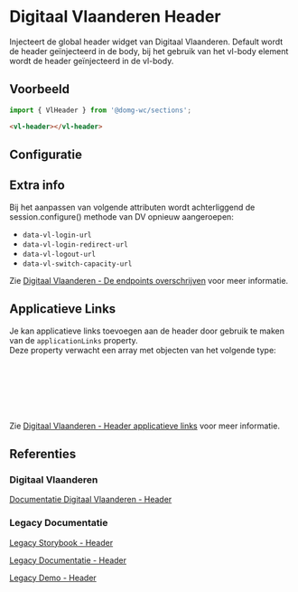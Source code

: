
# Digitaal Vlaanderen Header

Injecteert de global header widget van Digitaal Vlaanderen.
Default wordt de header geïnjecteerd in de body, bij het gebruik van het vl-body element wordt de header geïnjecteerd in
de vl-body.


## Voorbeeld

```js
import { VlHeader } from '@domg-wc/sections';
```

```html
<vl-header></vl-header>
```

<Canvas of={VlHeaderStories.HeaderDefault} />


## Configuratie

<ArgTypes of={VlHeaderStories.HeaderDefault} />


## Extra info

Bij het aanpassen van volgende attributen wordt achterliggend de session.configure() methode van DV opnieuw aangeroepen:

-   `data-vl-login-url`
-   `data-vl-login-redirect-url`
-   `data-vl-logout-url`
-   `data-vl-switch-capacity-url`


Zie [Digitaal Vlaanderen - De endpoints overschrijven](https://vlaamseoverheid.atlassian.net/wiki/spaces/IKPubliek/pages/6336119448/Aanmelden+met+eenvoudig+of+gekoppeld+toegangsbeheer#De-endpoints-overschrijven) voor meer informatie.

## Applicatieve Links

Je kan applicatieve links toevoegen aan de header door gebruik te maken van de `applicationLinks` property.<br/>
Deze property verwacht een array met objecten van het volgende type:

```js
export type ApplicationLink = {
    label: string;
    href: string;
    icon?: string;
    target?: string;
};
```
Zie [Digitaal Vlaanderen - Header applicatieve links](https://vlaamseoverheid.atlassian.net/wiki/spaces/IKPubliek/pages/6508874105/Aanmeldmenu#Applicatieve-links) voor meer informatie.

## Referenties

### Digitaal Vlaanderen

[Documentatie Digitaal Vlaanderen - Header](https://www.vlaanderen.be/digitaal-vlaanderen/onze-oplossingen/mijn-burgerprofiel/koppelen-met-mijn-burgerprofiel-als-dienstenleverancier/technische-toolkit-voor-aansluitingen-door-dienstenleveranciers)

### Legacy Documentatie

[Legacy Storybook - Header](https://webcomponenten.omgeving.vlaanderen.be/storybook/?path=/docs/custom-elements-vl-header--default)

[Legacy Documentatie - Header](https://webcomponenten.omgeving.vlaanderen.be/doc/VlHeader.html)

[Legacy Demo - Header](https://webcomponenten.omgeving.vlaanderen.be/demo/vl-header.html)

